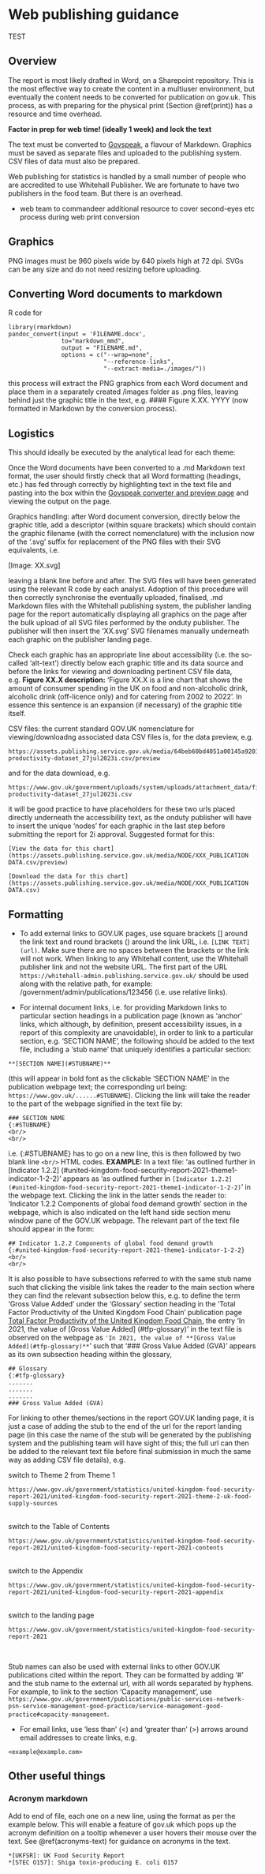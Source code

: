# Web publishing guidance {#web}
TEST

## Overview

The report is most likely drafted in Word, on a Sharepoint repository. This is
the most effective way to create the content in a multiuser environment, but
eventually the content needs to be converted for publication on gov.uk. This
process, as with preparing for the physical print (Section \@ref(print)) has a
resource and time overhead.

**Factor in prep for web time! (ideally 1 week) and lock the text** 

The text must be converted to
[Govspeak](https://govspeak-preview.publishing.service.gov.uk/guide), a flavour
of Markdown. Graphics must be saved as separate files and uploaded to the
publishing system. CSV files of data must also be prepared.

Web publishing for statistics is handled by a small number of people who are
accredited to use Whitehall Publisher. We are fortunate to have two publishers
in the food team. But there is an overhead.

- web team to commandeer additional resource to cover second-eyes etc process during web print conversion


## Graphics

PNG images must be 960 pixels wide by 640 pixels high at 72 dpi.
SVGs can be any size and do not need resizing before uploading.

## Converting Word documents to markdown


R code for 

```
library(rmarkdown)
pandoc_convert(input = 'FILENAME.docx',
               to="markdown_mmd",
               output = "FILENAME.md", 
               options = c("--wrap=none",
                           "--reference-links",
                           "--extract-media=./images/"))

```

this process will extract the PNG graphics from each Word document and place them in a separately created /images folder as .png files, leaving behind just the graphic title in the text, e.g. #### Figure X.XX. YYYY (now formatted in Markdown by the conversion process).

## Logistics
This should ideally be executed by the analytical lead for each theme:

Once the Word documents have been converted to a .md Markdown text format, the user should firstly check that all Word formatting (headings, etc.) has fed through correctly by highlighting text in the text file and pasting into the box within the [Govspeak converter and preview page](https://govspeak-preview.publishing.service.gov.uk/) and viewing the output on the page. 

Graphics handling: after Word document conversion, directly below the graphic title, add a descriptor (within square brackets) which should contain the graphic filename (with the correct nomenclature) with the inclusion now of the '.svg' suffix for replacement of the PNG files with their SVG equivalents, i.e.

[Image: XX.svg]

leaving a blank line before and after. The SVG files will have been generated using the relevant R code by each analyst. Adoption of this procedure will then correctly synchronise the eventually uploaded, finalised, .md Markdown files with the Whitehall publishing system, the publisher landing page for the report automatically displaying all graphics on the page after the bulk upload of all SVG files performed by the onduty publisher. The publisher will then insert the 'XX.svg' SVG filenames manually underneath each graphic on the publisher landing page.

Check each graphic has an appropriate line about accessibility (i.e. the so-called 'alt-text') directly below each graphic title and its data source and before the links for viewing and downloading pertinent CSV file data, e.g. **Figure XX.X description:** 'Figure XX.X is a line chart that shows the amount of consumer spending in the UK on food and non-alcoholic drink, alcoholic drink (off-licence only) and for catering from 2002 to 2022'. In essence this sentence is an expansion (if necessary) of the graphic title itself.

CSV files: the current standard GOV.UK nomenclature for viewing/downloadng associated data CSV files is, for the data preview, e.g.  
```
https://assets.publishing.service.gov.uk/media/64beb60bd4051a00145a9201/foodchainanalysis-productivity-dataset_27jul2023i.csv/preview
```
and for the data download, e.g.
```
https://www.gov.uk/government/uploads/system/uploads/attachment_data/file/1173363/foodchainanalysis-productivity-dataset_27jul2023i.csv
```
it will be good practice to have placeholders for these two urls placed directly underneath the accessibility text, as the onduty publisher will have to insert the unique 'nodes' for each graphic in the last step before submitting the report for 2i approval. Suggested format for this:
```
[View the data for this chart](https://assets.publishing.service.gov.uk/media/NODE/XXX_PUBLICATION DATA.csv/preview)  

[Download the data for this chart](https://assets.publishing.service.gov.uk/media/NODE/XXX_PUBLICATION DATA.csv)
```

## Formatting

- To add external links to GOV.UK pages, use square brackets [] around the link text and round brackets () around the link URL, i.e. ```[LINK TEXT](url)```. Make sure there are no spaces between the brackets or the link will not work. When linking to any Whitehall content, use the Whitehall publisher link and not the website URL. The first part of the URL ``https://whitehall-admin.publishing.service.gov.uk/`` should be used along with the relative path, for example: /government/admin/publications/123456 (i.e. use relative links).

- For internal document links, i.e. for providing Markdown links to particular section headings in a publication page (known as 'anchor' links, which although, by definition, present accessibility issues, in a report of this complexity are unavoidable), in order to link to a particular section, e.g. 'SECTION NAME', the following should be added to the text file, including a 'stub name' that uniquely identifies a particular section:
```
**[SECTION NAME](#STUBNAME)** 
```
(this will appear in bold font as the clickable ‘SECTION NAME’ in the publication webpage text; the corresponding url being: ```https://www.gov.uk/......#STUBNAME```). Clicking the link will take the reader to the part of the webpage signified in the text file by:
```
### SECTION NAME
{:#STUBNAME}
<br/>
<br/>
```
i.e. {:#STUBNAME} has to go on a new line, this is then followed by two blank line ```<br/>``` HTML codes. 
**EXAMPLE:**
In a text file: 'as outlined further in [Indicator 1.2.2] (#united-kingdom-food-security-report-2021-theme1-indicator-1-2-2)' appears as 'as outlined further in ``[Indicator 1.2.2](#united-kingdom-food-security-report-2021-theme1-indicator-1-2-2)``' in the webpage text. Clicking the link in the latter sends the reader to: 'Indicator 1.2.2 Components of global food demand growth' section in the webpage, which is also indicated on the left hand side section menu window pane of the GOV.UK webpage. The relevant part of the text file should appear in the form:
```
## Indicator 1.2.2 Components of global food demand growth 
{:#united-kingdom-food-security-report-2021-theme1-indicator-1-2-2}
<br/>
<br/>
```
It is also possible to have subsections referred to with the same stub name such that clicking the visible link takes the reader to the main section where they can find the relevant subsection below this, e.g. to define the term 'Gross Value Added' under the 'Glossary' section heading in the 'Total Factor Productivity of the United Kingdom Food Chain' publication page [Total Factor Productivity of the United Kingdom Food Chain](https://www.gov.uk/government/statistics/food-chain-productivity/total-factor-productivity-of-the-united-kingdom-food-chain-2021-final-release), the entry 'In 2021, the value of [Gross Value Added] (#tfp-glossary)' in the text file is observed on the webpage as ``'In 2021, the value of **[Gross Value Added](#tfp-glossary)**``' such that ‘### Gross Value Added (GVA)’ appears as its own subsection heading within the glossary, 
```
## Glossary
{:#tfp-glossary} 
.......
.......
.......
### Gross Value Added (GVA)
```
For linking to other themes/sections in the report GOV.UK landing page, it is just a case of adding the stub to the end of the url for the report landing page (in this case the name of the stub will be generated by the publishing system and the publishing team will have sight of this; the full url can then be added to the relevant text file before final submission in much the same way as adding CSV file details), e.g.<br/>

switch to Theme 2 from Theme 1
```
https://www.gov.uk/government/statistics/united-kingdom-food-security-report-2021/united-kingdom-food-security-report-2021-theme-2-uk-food-supply-sources
```
<br/>
switch to the Table of Contents
```
https://www.gov.uk/government/statistics/united-kingdom-food-security-report-2021/united-kingdom-food-security-report-2021-contents
```
<br/>
switch to the Appendix
```
https://www.gov.uk/government/statistics/united-kingdom-food-security-report-2021/united-kingdom-food-security-report-2021-appendix
```
<br/>
switch to the landing page
```
https://www.gov.uk/government/statistics/united-kingdom-food-security-report-2021
```
<br/>

Stub names can also be used with external links to other GOV.UK publications cited within the report. They can be formatted by adding '#' and the stub name to the external url, with all words separated by hyphens. For example, to link to the section ‘Capacity management’, use ``https://www.gov.uk/government/publications/public-services-network-psn-service-management-good-practice/service-management-good-practice#capacity-management``.


- For email links, use 'less than' (<) and 'greater than' (>) arrows around email addresses to create links, e.g.
```
<example@example.com>
```

## Other useful things

### Acronym markdown {#acronyms-web}

Add to end of file, each one on a new line, using the format as per the example
below. This will enable a feature of gov.uk which pops up the acronym definition
on a tooltip whenever a user hovers their mouse over the text. See
\@ref(acronyms-text) for guidance on acronyms in the text.

```
*[UKFSR]: UK Food Security Report
*[STEC O157]: Shiga toxin-producing E. coli O157
```
